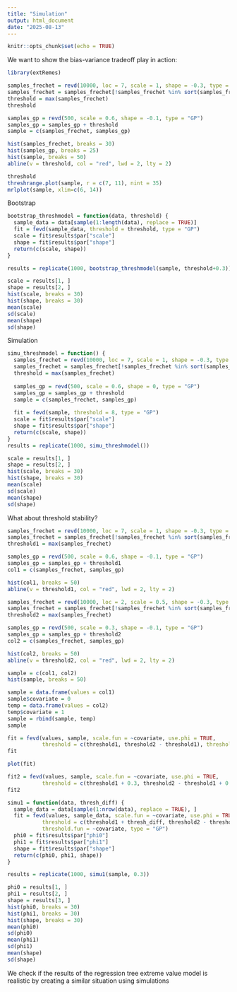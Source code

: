 ```yaml
---
title: "Simulation"
output: html_document
date: "2025-08-13"
---
```


```r
knitr::opts_chunk$set(echo = TRUE)
```

We want to show the bias-variance tradeoff play in action:
```r
library(extRemes)
```

```r
samples_frechet = revd(10000, loc = 7, scale = 1, shape = -0.3, type = "GEV")
samples_frechet = samples_frechet[!samples_frechet %in% sort(samples_frechet, decreasing = TRUE)[1:500]]
threshold = max(samples_frechet)
threshold

samples_gp = revd(500, scale = 0.6, shape = -0.1, type = "GP")
samples_gp = samples_gp + threshold
sample = c(samples_frechet, samples_gp)

hist(samples_frechet, breaks = 30)
hist(samples_gp, breaks = 25)
hist(sample, breaks = 50)
abline(v = threshold, col = "red", lwd = 2, lty = 2)
```

```r
threshold
threshrange.plot(sample, r = c(7, 11), nint = 35)
mrlplot(sample, xlim=c(6, 14))
```

Bootstrap
```r
bootstrap_threshmodel = function(data, threshold) {
  sample_data = data[sample(1:length(data), replace = TRUE)]
  fit = fevd(sample_data, threshold = threshold, type = "GP")
  scale = fit$results$par["scale"]
  shape = fit$results$par["shape"]
  return(c(scale, shape))
}

results = replicate(1000, bootstrap_threshmodel(sample, threshold+0.3))
```

```r
scale = results[1, ]
shape = results[2, ]
hist(scale, breaks = 30)
hist(shape, breaks = 30)
mean(scale)
sd(scale)
mean(shape)
sd(shape)
```

Simulation
```r
simu_threshmodel = function() {
  samples_frechet = revd(10000, loc = 7, scale = 1, shape = -0.3, type = "GEV")
  samples_frechet = samples_frechet[!samples_frechet %in% sort(samples_frechet, decreasing = TRUE)[1:500]]
  threshold = max(samples_frechet)
  
  samples_gp = revd(500, scale = 0.6, shape = 0, type = "GP")
  samples_gp = samples_gp + threshold
  sample = c(samples_frechet, samples_gp)
  
  fit = fevd(sample, threshold = 8, type = "GP")
  scale = fit$results$par["scale"]
  shape = fit$results$par["shape"]
  return(c(scale, shape))
}
results = replicate(1000, simu_threshmodel())
```

```r
scale = results[1, ]
shape = results[2, ]
hist(scale, breaks = 30)
hist(shape, breaks = 30)
mean(scale)
sd(scale)
mean(shape)
sd(shape)
```

What about threshold stability?
```r
samples_frechet = revd(10000, loc = 7, scale = 1, shape = -0.3, type = "GEV")
samples_frechet = samples_frechet[!samples_frechet %in% sort(samples_frechet, decreasing = TRUE)[1:500]]
threshold1 = max(samples_frechet)

samples_gp = revd(500, scale = 0.6, shape = -0.1, type = "GP")
samples_gp = samples_gp + threshold1
col1 = c(samples_frechet, samples_gp)

hist(col1, breaks = 50)
abline(v = threshold1, col = "red", lwd = 2, lty = 2)

samples_frechet = revd(10000, loc = 2, scale = 0.5, shape = -0.3, type = "GEV")
samples_frechet = samples_frechet[!samples_frechet %in% sort(samples_frechet, decreasing = TRUE)[1:500]]
threshold2 = max(samples_frechet)

samples_gp = revd(500, scale = 0.3, shape = -0.1, type = "GP")
samples_gp = samples_gp + threshold2
col2 = c(samples_frechet, samples_gp)

hist(col2, breaks = 50)
abline(v = threshold2, col = "red", lwd = 2, lty = 2)
```

```r
sample = c(col1, col2)
hist(sample, breaks = 50)

sample = data.frame(values = col1)
sample$covariate = 0
temp = data.frame(values = col2)
temp$covariate = 1
sample = rbind(sample, temp)
sample
```

```r
fit = fevd(values, sample, scale.fun = ~covariate, use.phi = TRUE,
           threshold = c(threshold1, threshold2 - threshold1), threshold.fun = ~covariate, type = "GP")
fit
```

```r
plot(fit)
```

```r
fit2 = fevd(values, sample, scale.fun = ~covariate, use.phi = TRUE,
           threshold = c(threshold1 + 0.3, threshold2 - threshold1 + 0.3), threshold.fun = ~covariate, type = "GP")
fit2
```

```r
simu1 = function(data, thresh_diff) {
  sample_data = data[sample(1:nrow(data), replace = TRUE), ]
  fit = fevd(values, sample_data, scale.fun = ~covariate, use.phi = TRUE,
           threshold = c(threshold1 + thresh_diff, threshold2 - threshold1), 
           threshold.fun = ~covariate, type = "GP")
  phi0 = fit$results$par["phi0"]
  phi1 = fit$results$par["phi1"]
  shape = fit$results$par["shape"]
  return(c(phi0, phi1, shape))
}

results = replicate(1000, simu1(sample, 0.3))
```

```r
phi0 = results[1, ]
phi1 = results[2, ]
shape = results[3, ]
hist(phi0, breaks = 30)
hist(phi1, breaks = 30)
hist(shape, breaks = 30)
mean(phi0)
sd(phi0)
mean(phi1)
sd(phi1)
mean(shape)
sd(shape)
```

We check if the results of the regression tree extreme value model is realistic by creating a similar situation using simulations
```r

```




